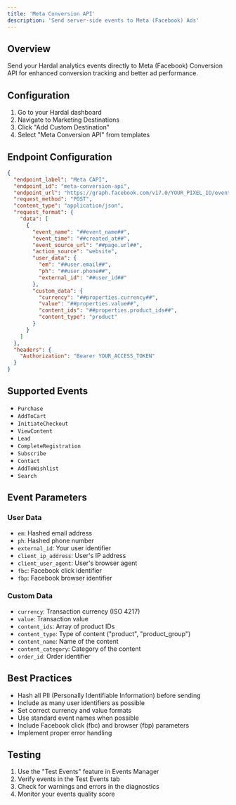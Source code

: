 ```yaml
---
title: 'Meta Conversion API'
description: 'Send server-side events to Meta (Facebook) Ads'
---
```


## Overview

Send your Hardal analytics events directly to Meta (Facebook) Conversion API for enhanced conversion tracking and better ad performance.

## Configuration

1. Go to your Hardal dashboard
2. Navigate to Marketing Destinations
3. Click "Add Custom Destination"
4. Select "Meta Conversion API" from templates

## Endpoint Configuration

```json
{
  "endpoint_label": "Meta CAPI",
  "endpoint_id": "meta-conversion-api",
  "endpoint_url": "https://graph.facebook.com/v17.0/YOUR_PIXEL_ID/events",
  "request_method": "POST",
  "content_type": "application/json",
  "request_format": {
    "data": [
      {
        "event_name": "##event_name##",
        "event_time": "##created_at##",
        "event_source_url": "##page.url##",
        "action_source": "website",
        "user_data": {
          "em": "##user.email##",
          "ph": "##user.phone##",
          "external_id": "##user_id##"
        },
        "custom_data": {
          "currency": "##properties.currency##",
          "value": "##properties.value##",
          "content_ids": "##properties.product_ids##",
          "content_type": "product"
        }
      }
    ]
  },
  "headers": {
    "Authorization": "Bearer YOUR_ACCESS_TOKEN"
  }
}
```

## Supported Events

- `Purchase`
- `AddToCart`
- `InitiateCheckout`
- `ViewContent`
- `Lead`
- `CompleteRegistration`
- `Subscribe`
- `Contact`
- `AddToWishlist`
- `Search`

## Event Parameters

### User Data
- `em`: Hashed email address
- `ph`: Hashed phone number
- `external_id`: Your user identifier
- `client_ip_address`: User's IP address
- `client_user_agent`: User's browser agent
- `fbc`: Facebook click identifier
- `fbp`: Facebook browser identifier

### Custom Data
- `currency`: Transaction currency (ISO 4217)
- `value`: Transaction value
- `content_ids`: Array of product IDs
- `content_type`: Type of content ("product", "product_group")
- `content_name`: Name of the content
- `content_category`: Category of the content
- `order_id`: Order identifier

## Best Practices

- Hash all PII (Personally Identifiable Information) before sending
- Include as many user identifiers as possible
- Set correct currency and value formats
- Use standard event names when possible
- Include Facebook click (fbc) and browser (fbp) parameters
- Implement proper error handling

## Testing

1. Use the "Test Events" feature in Events Manager
2. Verify events in the Test Events tab
3. Check for warnings and errors in the diagnostics
4. Monitor your events quality score 